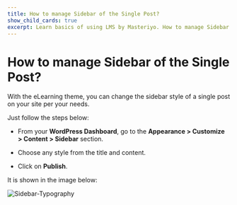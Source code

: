 ---
title: How to manage Sidebar of the Single Post?
show_child_cards: true
excerpt: Learn basics of using LMS by Masteriyo. How to manage Sidebar of the Single Post.
---

# How to manage Sidebar of the Single Post?

With the eLearning theme, you can change the sidebar style of a single post on your site per your needs.

Just follow the steps below:

- From your **WordPress Dashboard**, go to the **Appearance > Customize > Content > Sidebar** section.

- Choose any style from the title and content.

- Click on **Publish**.

It is shown in the image below:

![Sidebar-Typography](https://user-images.githubusercontent.com/109593521/183583448-bcdb3908-db75-4562-9dab-86f97495a912.png)

